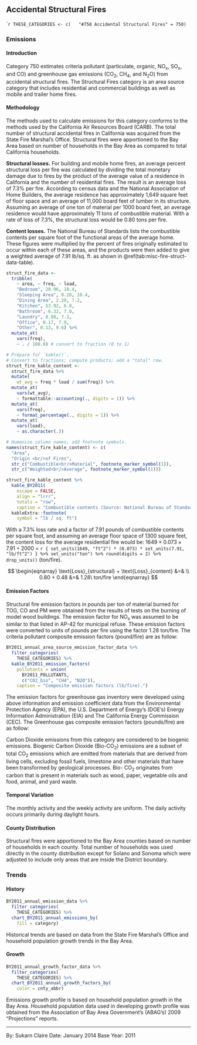 ## Accidental Structural Fires {#misc-fire-struct}

````r
THESE_CATEGORIES <- c(
  "#750 Accidental Structural Fires" = 750)
```

### Emissions

#### Introduction {-}

Category 750 estimates criteria pollutant (particulate, organic, NO~x~, SO~x~, and CO) and greenhouse gas emissions (CO~2~, CH~4~, and N~2~O) from accidental structural fires. The Structural Fires category is an area source category that includes residential and commercial buildings as well as mobile and trailer home fires.

#### Methodology {- #misc-fire-struct-methodology}

The methods used to calculate emissions for this category conforms to the methods used by the California Air Resources Board (CARB). The total number of structural accidental fires in California was acquired from the State Fire Marshal’s Office. Structural fires were apportioned to the Bay Area based on number of households in the Bay Area as compared to total California households.

**Structural losses.** For building and mobile home fires, an average percent structural loss per fire was calculated by dividing the total monetary damage due to fires by the product of the average value of a residence in California and the number of residential fires. The result is an average loss of 7.3% per fire. According to census data and the National Association of Home Builders, the average residence has approximately 1,649 square feet of floor space and an average of 11,000 board feet of lumber in its structure. Assuming an average of one ton of material per 1000 board feet, an average residence would have approximately 11 tons of combustible material. With a rate of loss of 7.3%, the structural loss would be 0.80 tons per fire.

**Content losses.** The National Bureau of Standards lists the combustible contents per square foot of the functional areas of the average home. These figures were multiplied by the percent of fires originally estimated to occur within each of these areas, and the products were then added to give a weighted average of 7.91 lb/sq. ft. as shown in \@ref(tab:misc-fire-struct-data-table).

```r
struct_fire_data <-
  tribble(
    ~ area, ~ freq, ~ load,
    "Bedroom", 28.96, 10.4,
    "Sleeping Area", 0.20, 10.4,
    "Dining Area", 2.20, 7.2,
    "Kitchen", 53.92, 6.8,
    "Bathroom", 6.32, 7.0,
    "Laundry", 8.08, 7.2,
    "Office", 0.17, 7.9,
    "Other", 0.13, 9.6) %>%
  mutate_at(
    vars(freq),
    ~ . / 100.0) # convert to fraction (0 to 1)

# Prepare for `kable()`.
# Convert to fractions; compute products; add a "total" row.
struct_fire_kable_content <-
  struct_fire_data %>%
  mutate(
    wt_avg = freq * load / sum(freq)) %>%
  mutate_at(
    vars(wt_avg),
    ~ formattable::accounting(., digits = 1)) %>%
  mutate_at(
    vars(freq),
    ~ format_percentage(., digits = 1)) %>%
  mutate_at(
    vars(load),
    ~ as.character(.))

# Humanize column names; add footnote symbols.
names(struct_fire_kable_content) <- c(
  "Area",
  "Origin <br/>of Fires",
  str_c("Combustible<br/>Material", footnote_marker_symbol(1)),
  str_c("Weighted<br/>Average", footnote_marker_symbol(1)))

struct_fire_kable_content %>%
  kable_BY2011(
    escape = FALSE,
    align = "lrrr",
    totals = "row",
    caption = "Combustible contents (Source: National Bureau of Standards).") %>%
  kableExtra::footnote(
    symbol = "lb / sq. ft")
```

With a 7.3% loss rate and a factor of 7.91 pounds of combustible contents per square foot, and assuming an average floor space of 1300 square feet, the content loss for the average residential fire would be: $1649 \times 0.073 \times 7.91 \div 2000$ = `r { set_units(1649, "ft^2") * (0.073) * set_units(7.91, "lb/ft^2") } %>% set_units("ton") %>% round(digits = 2) %>% drop_units()` (ton/fire).

$$
\begin{eqnarray}
\text{Loss}_{structural} + \text{Loss}_{content} &=& \\
0.80 + 0.48 &=& 1.28\ ton/fire
\end{eqnarray}
$$

#### Emission Factors {- #misc-fire-struct-EF}

Structural fire emission factors in pounds per ton of material burned for TOG, CO and PM were obtained from the results of tests on the burning of model wood buildings. The emission factor for NO~x~ was assumed to be similar to that listed in AP-42 for municipal refuse. These emission factors were converted to units of pounds per fire using the factor 1.28 ton/fire. The criteria pollutant composite emission factors (pound/fire) are as follow:

```r
BY2011_annual_area_source_emission_factor_data %>%
  filter_categories(
    THESE_CATEGORIES) %>%
  kable_BY2011_emission_factors(
    pollutants = union(
      BY2011_POLLUTANTS,
      c("CO2_bio", "CH4", "N2O")),
    caption = "Composite emission factors (lb/fire).")
```

The emission factors for greenhouse gas inventory were developed using above information and emission coefficient data from the Environmental Protection Agency (EPA), the U.S. Department of Energy’s (DOE’s) Energy Information Administration (EIA) and The California Energy Commission (CEC). The Greenhouse gas composite emission factors (pounds/fire) are as follow:

Carbon Dioxide emissions from this category are considered to be biogenic emissions. Biogenic Carbon Dioxide (Bio-CO~2~) emissions are a subset of total CO~2~ emissions which are emitted from materials that are derived from living cells, excluding fossil fuels, limestone and other materials that have been transformed by geological processes. Bio- CO~2~ originates from carbon that is present in materials such as wood, paper, vegetable oils and food, animal, and yard waste.

#### Temporal Variation {-}

The monthly activity and the weekly activity are uniform. The daily activity occurs primarily during daylight hours.

#### County Distribution {-}

Structural fires were apportioned to the Bay Area counties based on number of households in each county. Total number of households was used directly in the county distribution except for Solano and Sonoma which were adjusted to include only areas that are inside the District boundary.

### Trends

#### History {-}

```r
BY2011_annual_emission_data %>%
  filter_categories(
    THESE_CATEGORIES) %>%
  chart_BY2011_annual_emissions_by(
    fill = category) 
```

Historical trends are based on data from the State Fire Marshal’s Office and household population growth trends in the Bay Area.

#### Growth {-}

```r
BY2011_annual_growth_factor_data %>%
  filter_categories(
    THESE_CATEGORIES) %>%
  chart_BY2011_annual_growth_factors_by(
    color = cnty_abbr) 
```

Emissions growth profile is based on household population growth in the Bay Area. Household population data used in developing growth profile was obtained from the Association of Bay Area Government’s (ABAG’s) 2009 “Projections” reports.

***

By: Sukarn Claire 
Date: January 2014 
Base Year: 2011
